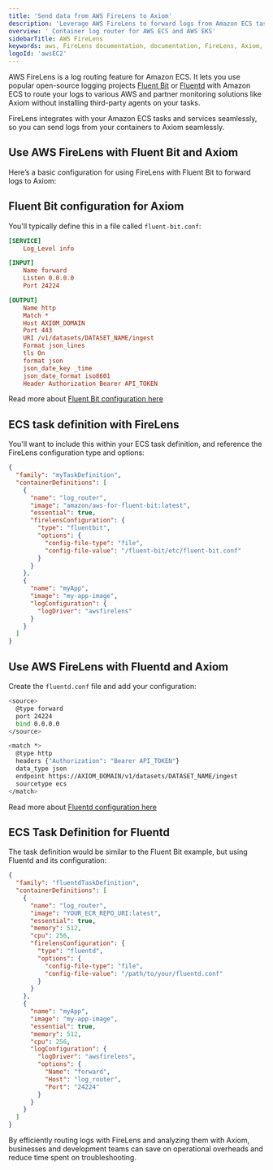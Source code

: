 ```yaml
---
title: 'Send data from AWS FireLens to Axiom'
description: 'Leverage AWS FireLens to forward logs from Amazon ECS tasks to Axiom for efficient, real-time analysis and insights.'
overview: ' Container log router for AWS ECS and AWS EKS'
sidebarTitle: AWS FireLens
keywords: aws, FireLens documentation, documentation, FireLens, Axiom, Amazon ECS, container logging, fluentd, fluentbit, real-time analysis
logoId: 'awsEC2'
---
```



AWS FireLens is a log routing feature for Amazon ECS. It lets you use popular open-source logging projects [Fluent Bit](https://fluentbit.io/) or [Fluentd](https://www.fluentd.org/) with Amazon ECS to route your logs to various AWS and partner monitoring solutions like Axiom without installing third-party agents on your tasks.

FireLens integrates with your Amazon ECS tasks and services seamlessly, so you can send logs from your containers to Axiom seamlessly.

<AwsDisclaimer />

<Prerequisites />

## Use AWS FireLens with Fluent Bit and Axiom

Here’s a basic configuration for using FireLens with Fluent Bit to forward logs to Axiom:

## Fluent Bit configuration for Axiom

You'll typically define this in a file called `fluent-bit.conf`:

```ini
[SERVICE]
    Log_Level info

[INPUT]
    Name forward
    Listen 0.0.0.0
    Port 24224

[OUTPUT]
    Name http
    Match *
    Host AXIOM_DOMAIN
    Port 443
    URI /v1/datasets/DATASET_NAME/ingest
    Format json_lines
    tls On
    format json
    json_date_key _time
    json_date_format iso8601
    Header Authorization Bearer API_TOKEN
```

<Info>
<ReplaceDomain />
<ReplaceDatasetToken />
</Info>

Read more about [Fluent Bit configuration here](/send-data/fluent-bit)

## ECS task definition with FireLens

You'll want to include this within your ECS task definition, and reference the FireLens configuration type and options:

```json
{
  "family": "myTaskDefinition",
  "containerDefinitions": [
    {
      "name": "log_router",
      "image": "amazon/aws-for-fluent-bit:latest",
      "essential": true,
      "firelensConfiguration": {
        "type": "fluentbit",
        "options": {
          "config-file-type": "file",
          "config-file-value": "/fluent-bit/etc/fluent-bit.conf"
        }
      }
    },
    {
      "name": "myApp",
      "image": "my-app-image",
      "logConfiguration": {
        "logDriver": "awsfirelens"
      }
    }
  ]
}
```

## Use AWS FireLens with Fluentd and Axiom

Create the `fluentd.conf` file and add your configuration:

```bash
<source>
  @type forward
  port 24224
  bind 0.0.0.0
</source>

<match *>
  @type http
  headers {"Authorization": "Bearer API_TOKEN"}
  data_type json
  endpoint https://AXIOM_DOMAIN/v1/datasets/DATASET_NAME/ingest
  sourcetype ecs
</match>
```

<Info>
<ReplaceDomain />
<ReplaceDatasetToken />
</Info>

Read more about [Fluentd configuration here](/send-data/fluentd)

## ECS Task Definition for Fluentd

The task definition would be similar to the Fluent Bit example, but using Fluentd and its configuration:

```json
{
  "family": "fluentdTaskDefinition",
  "containerDefinitions": [
    {
      "name": "log_router",
      "image": "YOUR_ECR_REPO_URI:latest",
      "essential": true,
      "memory": 512,
      "cpu": 256,
      "firelensConfiguration": {
        "type": "fluentd",
        "options": {
          "config-file-type": "file",
          "config-file-value": "/path/to/your/fluentd.conf"
        }
      }
    },
    {
      "name": "myApp",
      "image": "my-app-image",
      "essential": true,
      "memory": 512,
      "cpu": 256,
      "logConfiguration": {
        "logDriver": "awsfirelens",
        "options": {
          "Name": "forward",
          "Host": "log_router",
          "Port": "24224"
        }
      }
    }
  ]
}
```

By efficiently routing logs with FireLens and analyzing them with Axiom, businesses and development teams can save on operational overheads and reduce time spent on troubleshooting.
